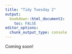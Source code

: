 ```yaml
---
title: "Tidy Tuesday 2"
output: 
  bookdown::html_document2:
    toc: FALSE
editor_options: 
  chunk_output_type: console
---
```


Coming soon!